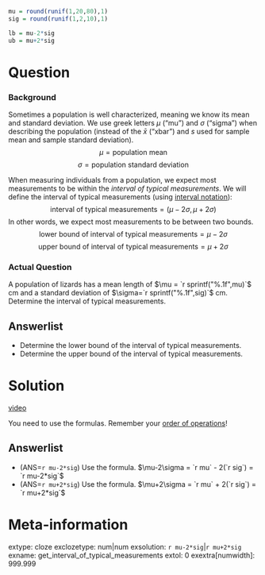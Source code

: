 ```r
mu = round(runif(1,20,80),1)
sig = round(runif(1,2,10),1)

lb = mu-2*sig
ub = mu+2*sig
```


Question
========

### Background

Sometimes a population is well characterized, meaning we know its mean and standard deviation. We use greek letters $\mu$ ("mu") and $\sigma$ ("sigma") when describing the population (instead of the $\bar{x}$ ("xbar") and $s$ used for sample mean and sample standard deviation).
$$\mu = \text{population mean} $$
$$\sigma = \text{population standard deviation} $$

When measuring individuals from a population, we expect most measurements to be within the *interval of typical measurements*. We will define the interval of typical measurements (using [interval notation](https://en.wikipedia.org/wiki/Interval_(mathematics)#Notations_for_intervals){target="blank"}):
$$\text{interval of typical measurements} = (\mu-2\sigma,\,\mu+2\sigma) $$
In other words, we expect most measurements to be between two bounds.
$$\text{lower bound of interval of typical measurements} = \mu-2\sigma $$
$$\text{upper bound of interval of typical measurements} = \mu+2\sigma $$

### Actual Question

A population of lizards has a mean length of $\mu = `r sprintf("%.1f",mu)`$ cm and a standard deviation of $\sigma=`r sprintf("%.1f",sig)`$ cm. Determine the interval of typical measurements.

Answerlist
--------
* Determine the lower bound of the interval of typical measurements.
* Determine the upper bound of the interval of typical measurements.


Solution
========

[video](https://vimeo.com/531909689){target="_blank"}

You need to use the formulas. Remember your [order of operations](https://en.wikipedia.org/wiki/Order_of_operations){target="blank"}!

Answerlist
--------
* (ANS=`r mu-2*sig`) Use the formula. $\mu-2\sigma = `r mu` - 2(`r sig`) = `r mu-2*sig`$
* (ANS=`r mu+2*sig`) Use the formula. $\mu+2\sigma = `r mu` + 2(`r sig`) = `r mu+2*sig`$


Meta-information
================
extype: cloze
exclozetype: num|num
exsolution: `r mu-2*sig`|`r mu+2*sig`
exname: get_interval_of_typical_measurements
extol: 0
exextra[numwidth]: 999.999
